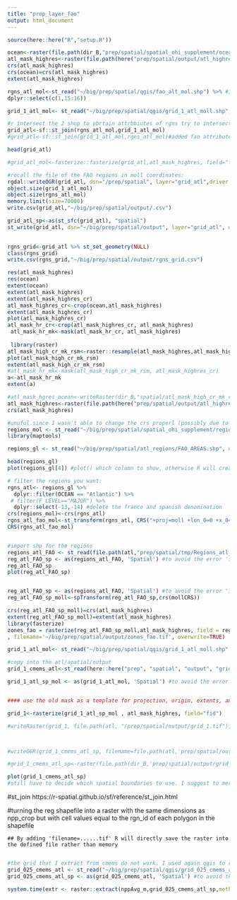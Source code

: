 ```yaml
---
title: "prep_layer_fao"
output: html_document
---
```


```r

source(here::here("R","setup.R"))

```


```r
ocean<-raster(file.path(dir_B,"prep/spatial/spatial_ohi_supplement/ocean.tif"))
atl_mask_highres<-raster(file.path(here("prep/spatial/output/atl_highres_mask.tif")))
crs(atl_mask_highres)
crs(ocean)=crs(atl_mask_highres)
extent(atl_mask_highres)

rgns_atl_mol<-st_read("~/big/prep/spatial/qgis/fao_alt_mol.shp") %>% #I've changed the crs in qgis
dplyr::select(c(1,15:16))

grid_1_atl_mol<- st_read("~/big/prep/spatial/qgis/grid_1_atl_moll.shp", quiet = TRUE)%>%   dplyr::select(c(1,12)) #prepared with qgis. create grid over atl shp in moll crs

```


```r
#r intersect the 2 shop to obrtain attrbbiutes of rgns try to intersect the grid with the FAO regions
grid_atl<-sf::st_join(rgns_atl_mol,grid_1_atl_mol)
#grid_atl<-sf::st_join(grid_1_atl_mol,rgns_atl_mol)#added fao attributes to the 1 degree grid 

head(grid_atl)

#grid_atl_mol<-fasterize::fasterize(grid_atl,atl_mask_highres, field="fid")

#recall the file of the FAO regions in moll coordinates:
rgdal::writeOGR(grid_atl, dsn="/prep/spatial", layer="grid_atl",driver = "ESRI Shapefile")
object.size(grid_1_atl_mol)
object.size(rgns_atl_mol)
memory.limit(size=70000)
write.csv(grid_atl,"~/big/prep/spatial/output/.csv")

grid_atl_sp<-as(st_sfc(grid_atl), "spatial")
st_write(grid_atl, dsn="~/big/prep/spatial/output", layer="grid_atl", driver = "ESRI Shapefile")#too big I need Galileo to run this script--> but Galileo need an update of r and rstudio and I need to install sf packages

                       
rgns_grid<-grid_atl %>% st_set_geometry(NULL)
class(rgns_grid)
write.csv(rgns_grid,"~/big/prep/spatial/output/rgns_grid.csv")

```


```r
res(atl_mask_highres)
res(ocean)
extent(ocean)
extent(atl_mask_highres)
extent(atl_mask_highres_cr)
atl_mask_highres_cr<-crop(ocean,atl_mask_highres)
extent(atl_mask_highres_cr)
plot(atl_mask_highres_cr)
atl_mask_hr_cr<-crop(atl_mask_highres_cr, atl_mask_highres)
 atl_mask_hr_mk<-mask(atl_mask_hr_cr, atl_mask_highres)
 
 library(raster)
atl_mask_high_cr_mk_rsm<-raster::resample(atl_mask_highres,atl_mask_highres_cr, resample="bilinear") #??cosa ho gfatto?
plot(atl_mask_high_cr_mk_rsm)
extent(atl_mask_high_cr_mk_rsm)
#atl_mask_hr_mk<-mask(atl_mask_high_cr_mk_rsm, atl_mask_highres_cr)
a<-atl_mask_hr_mk
extent(a)

#atl_mask_hgres_ocean<-writeRaster(dir_B,"spatial/atl_mask_high_cr_mk_rsm")
atl_mask_highres<-raster(file.path(here("prep/spatial/output/atl_highres_mask.tif")))
crs(atl_mask_highres)
```

```r
#unuful since I wasn't able to change the crs properl (possibly due to an update in sf package)
regions_mol <- st_read("~/big/prep/spatial/spatial_ohi_supplement/regions/regions_mol.shp", quiet = TRUE)
library(maptools)

regions_gl <- st_read("~/big/prep/spatial/atl_regions/FAO_AREAS.shp", quiet = TRUE,crs=(mollCRS))

head(regions_gl)
plot(regions_gl[4]) #plot() which column to show, otherwise R will create a plot for every column, which we do not need

# filter the regions you want:
rgns_atl<- regions_gl %>% 
  dplyr::filter(OCEAN == "Atlantic") %>% 
 # filter(F_LEVEL=="MAJOR") %>% 
  dplyr::select(-13,-14) #delete the france and spanish denomination
crs(regions_mol)<-crs(rgns_atl)
rgns_atl_fao_mol<-st_transform(rgns_atl, CRS("+proj=moll +lon_0=0 +x_0=0 +y_0=0 +ellps=WGS84 +units=m +no_defs"))#st_transform because the shp is read as a dataframe
CRS(rgns_atl_fao_mol)


#import shp for the regions
regions_atl_FAO <- st_read(file.path(atl,"prep/spatial/tmp/Regions_atl_FAO.shp"))
reg_atl_FAO_sp <- as(regions_atl_FAO, 'Spatial') #to avoid the error 'invalid multibyte string' delete the special chr (french and spanish name)
reg_atl_FAO_sp
plot(reg_atl_FAO_sp)


reg_atl_FAO_sp <- as(regions_atl_FAO, 'Spatial') #to avoid the error 'invalid multibyte string' delete the special chr (french and spanish name)
reg_atl_FAO_sp_moll<-spTransform(reg_atl_FAO_sp,crs(mollCRS))

crs(reg_atl_FAO_sp_moll)=crs(atl_mask_highres)
extent(reg_atl_FAO_sp_moll)=extent(atl_mask_highres)
library(fasterize)
zones_fao = rasterize(reg_atl_FAO_sp_moll,atl_mask_highres, field = reg_atl_FAO_sp_moll@data$ID 
, filename='~/big/prep/spatial/output/zones_fao.tif', overwrite=TRUE)


```


```r
grid_1_atl_mol<- st_read("~/big/prep/spatial/qgis/grid_1_atl_moll.shp", quiet = TRUE)

#copy into the atl/apatial/output
grid_1_cmems_atl<-st_read(here::here("prep", "spatial", "output", "grid_1_cmems_atl.shp"))

grid_1_atl_sp_mol <- as(grid_1_atl_mol, 'Spatial') #to avoid the error 'invalid multibyte string' delete the special chr (french and spanish name)


#### use the old mask as a template for projection, origin, extents, and resolution

grid_1<-rasterize(grid_1_atl_sp_mol , atl_mask_highres, field="fid")

#writeRaster(grid_1, file.path(atl, "/prep/spatial/output/grid_1.tif"), format='GTiff', overwrite=TRUE)#grid of 1 degree in mollweild proj. need to extract pressure data for the atlantic ocean



#writeOGR(grid_1_cmems_atl_sp, filename=file.path(atl,'prep/spatial/output/grid_1_cmems_atl_sp.tiff'), format='GTiff')

#grid_1_cmems_atl_sp<-raster(file.path(dir_B,'prep/spatial/output/grid_1_cmems_atl_sp.tiff'))

plot(grid_1_cmems_atl_sp)
#still have to decide which spatial boundaries to use. I suggest to merge  fao+lme
```

#st_join
https://r-spatial.github.io/sf/reference/st_join.html



#turning the reg shapefile into a raster with the same dimensions as npp_crop but with cell values equal to the rgn_id of each polygon in the shapefile

    ## By adding 'filename=......tif' R will directly save the raster into the defined file rather than memory

```r



```


```r
#the grid that I extract from cmems do not work. I used again qgis to reproject the grid to mollweild projection. 
grid_025_cmems_atl <- st_read("~/big/prep/spatial/qgis/grid_025_cmems_atl.shp", quiet = TRUE)
grid_025_cmems_atl_sp <- as(grid_025_cmems_atl, 'Spatial') #to avoid the error 'invalid multibyte string' delete the special chr (french and spanish name)

system.time(extr <- raster::extract(nppAvg_m,grid_025_cmems_atl_sp,method='simple'))

```

